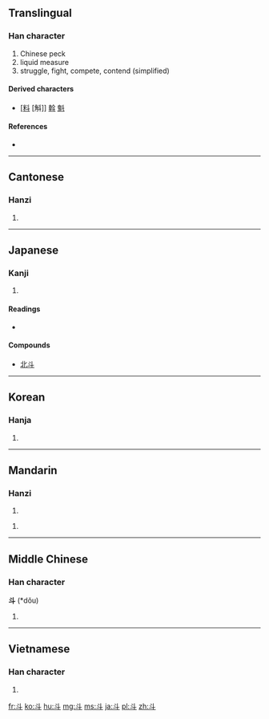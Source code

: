 {{also|鬥}}
==Translingual==
{{stroke order|type=animate}}

===Han character===
{{Han char|rn=68|rad=斗|as=00|sn=4|four=3400<sub>0</sub>|canj=卜十 (YJ)}}

# Chinese peck
# liquid measure
# struggle, fight, compete, contend (simplified)

====Derived characters====
* [[[料]] [斛]] [[斡]] [[魁]]

====References====
* {{Han ref|kx=0477.240|dkj=13489|dj=0835.270|hdz=32252.010|uh=6597|ud=26007|bh=A4E6|bd=42214}}

----

==Cantonese==

===Hanzi===
{{yue-hanzi|jyut=|y=dau2|tra=鬥}}

# {{defn|lang=yue|sort=斗00}}

----

==Japanese==

===Kanji===
{{ja-kanji|grade=c|rs=斗00}}

# {{defn|lang=ja|sort=斗00}}

====Readings====
* {{ja-readings|on=[[と]] (to), [[とう]] (tō)|kun=[[とます]] (tomasu), [[ます]] (masu), [[ひしゃく]] (hishaku)}}

====Compounds====
{{top2}}
* [[北斗]]
{{bottom}}

----

==Korean==

===Hanja===
{{ko-hanja|hangeul=두|eumhun=|rv=du|mr=tu|y=twu}}

# {{defn|lang=ko|sort=斗00}}

----

==Mandarin==

===Hanzi===
{{cmn-hanzi|tra=斗|pin=[[dǒu]] ([[dou3]])|wg=tou<sup>3</sup>}}

# {{defn|lang=cmn|sort=斗00}}

{{cmn-hanzi|tra=鬥|pin=[[dǒu]] ([[dou3]])|wg=tou<sup>3</sup>}}
# {{defn|lang=cmn|sort=斗00}}

----

==Middle Chinese==

===Han character===
'''斗''' (*dǒu)<!--asterisk indicates that this character appears more than four times in the Tang Dynasty corpus of literature-->

# {{defn|lang=zhx-mid|sort=斗00}}

----

==Vietnamese==

===Han character===
{{vi-hantu|[[đẩu]], [[đấu]], [[điếu]], [[tẩu]]|rs=斗00}}

# {{defn|lang=vi|sort=斗00}}

[[fr:斗]]
[[ko:斗]]
[[hu:斗]]
[[mg:斗]]
[[ms:斗]]
[[ja:斗]]
[[pl:斗]]
[[zh:斗]]